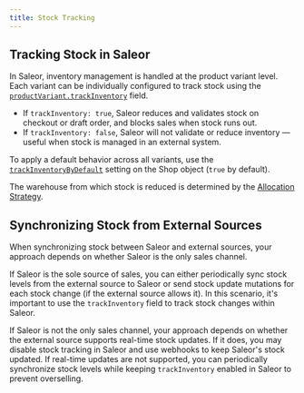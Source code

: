 ```yaml
---
title: Stock Tracking
---
```


## Tracking Stock in Saleor

In Saleor, inventory management is handled at the product variant level. 
Each variant can be individually configured to track stock using the 
[`productVariant.trackInventory`](api-reference/products/objects/product-variant.mdx#productvarianttrackinventoryboolean---) field.

- If `trackInventory: true`, Saleor reduces and validates stock on checkout 
or draft order, and blocks sales when stock runs out.
- If `trackInventory: false`, Saleor will not validate or reduce inventory — 
useful when stock is managed in an external system.

To apply a default behavior across all variants, use the 
[`trackInventoryByDefault`](api-reference/miscellaneous/objects/shop.mdx#shoptrackinventorybydefaultboolean--) 
setting on the Shop object (`true` by default).

The warehouse from which stock is reduced is determined by the 
[Allocation Strategy](developer/stock/stock-allocation.mdx#allocation-strategies).

## Synchronizing Stock from External Sources

When synchronizing stock between Saleor and external sources, your approach depends on whether Saleor is the only sales channel.

If Saleor is the sole source of sales, you can either periodically sync stock levels from the external source to Saleor or send stock update mutations for each stock change (if the external source allows it). In this scenario, it's important to use the `trackInventory` field to track stock changes within Saleor.

If Saleor is not the only sales channel, your approach depends on whether the external source supports real-time stock updates. If it does, you may disable stock tracking in Saleor and use webhooks to keep Saleor's stock updated. If real-time updates are not supported, you can periodically synchronize stock levels while keeping `trackInventory` enabled in Saleor to prevent overselling.